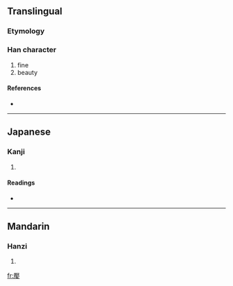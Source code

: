 ==Translingual==

===Etymology===
{{Han compound|厭|女|c1=p|c2=s|t2=female|ls=psc}}

===Han character===
{{Han char|rn=38|rad=女|as=14|sn=17|four=7140<sub>4</sub>|canj=一大女 (MKV)}}

# fine
# beauty

====References====
* {{Han ref|kx=0273.010|dkj=06825|dj=0541.070|hdz=21086.060|uh=5B2E|ud=23342|bh=ECD6|bd=60630}}

----

==Japanese==

===Kanji===
{{ja-kanji|grade=|rs=女14}}

# {{defn|Japanese|sort=女14}}

====Readings====
* {{ja-readings|on=[[えん]] (en), [[えふ]] (efu)|kun=[[みめよい]] (mimeyoi)}}

----

==Mandarin==

===Hanzi===
{{cmn-hanzi|pin=[[yān]] ([[yan1]])|wg=yen<sup>1</sup>}}

# {{defn|Mandarin|sort=女14}}

[[fr:嬮]]